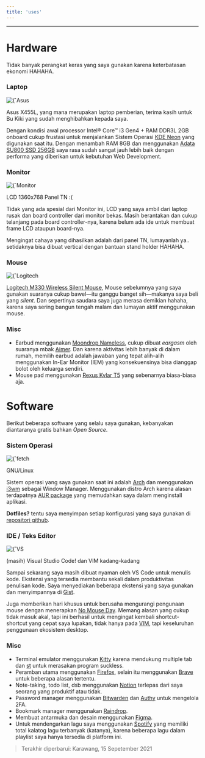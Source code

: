```yaml
---
title: 'uses'
---
```


---

# Hardware

Tidak banyak perangkat keras yang saya gunakan karena keterbatasan ekonomi HAHAHA.

### Laptop

<Wrapper>
  <Image
    alt={`Asus X455L`}
    src={`/static/images/uses/laptop.jpg`}
    width={2990 / 2}
    height={1600 / 2}
    priority
  />
</Wrapper>

Asus X455L, yang mana merupakan laptop pemberian, terima kasih untuk Bu Kiki yang sudah menghibahkan kepada saya.

Dengan kondisi awal processor Intel® Core™ i3 Gen4 + RAM DDR3L 2GB onboard cukup frustasi untuk menjalankan Sistem Operasi [KDE Neon](https://neon.kde.org/) yang digunakan saat itu. Dengan menambah RAM 8GB dan menggunakan [Adata SU800 SSD 256GB](https://www.adata.com/us/specification/410) saya rasa sudah sangat jauh lebih baik dengan performa yang diberikan untuk kebutuhan Web Development.

### Monitor

<Wrapper>
  <Image
    alt={`Monitor DIY`}
    src={`/static/images/uses/monitor.jpg`}
    width={2051}
    height={1080}
    priority
  />
</Wrapper>

LCD 1360x768 Panel TN :(

Tidak yang ada spesial dari Monitor ini, LCD yang saya ambil dari laptop rusak dan board controller dari monitor bekas. Masih berantakan dan cukup telanjang pada board controller-nya, karena belum ada ide untuk membuat frame LCD ataupun board-nya.

Mengingat cahaya yang dihasilkan adalah dari panel TN, lumayanlah ya.. setidaknya bisa dibuat vertical dengan bantuan stand holder HAHAHA.

### Mouse

<Wrapper>
  <Image
    alt={`Logitech M330`}
    src={`/static/images/uses/mouse.jpg`}
    width={1080}
    height={1507}
    priority
  />
</Wrapper>

[Logitech M330 Wireless Silent Mouse](https://shopee.co.id/logitechstore/628778282), Mouse sebelumnya yang saya gunakan suaranya cukup bawel—itu ganggu banget sih—makanya saya beli yang _silent_. Dan sepertinya saudara saya juga merasa demikian hahaha, karena saya sering bangun tengah malam dan lumayan aktif menggunakan mouse.

### Misc

- Earbud menggunakan [Moondrop Nameless](https://www.moondroplab.com/), cukup dibuat _eargasm_ oleh suaranya mbak [Aimer](https://www.aimer-web.jp/). Dan karena aktivitas lebih banyak di dalam rumah, memilih earbud adalah jawaban yang tepat alih-alih menggunakan In-Ear Monitor (IEM) yang konsekuensinya bisa dianggap bolot oleh keluarga sendiri.
- Mouse pad menggunakan [Rexus Kvlar T5](https://rexus.id/produk/rexus-mousepad-gaming-t5/) yang sebenarnya biasa-biasa aja.

# Software

Berikut beberapa software yang selalu saya gunakan, kebanyakan diantaranya gratis bahkan _Open Source_.

### Sistem Operasi

<Wrapper>
  <Image
    alt={`fetch + terminal`}
    src={`/static/images/uses/fetch.jpg`}
    width={907}
    height={400}
    priority
  />
</Wrapper>

GNU/Linux

Sistem operasi yang saya gunakan saat ini adalah [Arch](https://archlinux.org/) dan menggunakan [i3wm](https://i3wm.org/) sebagai Window Manager. Menggunakan distro Arch karena alasan terdapatnya [AUR package](https://aur.archlinux.org/) yang memudahkan saya dalam menginstall aplikasi.

**Dotfiles?** tentu saya menyimpan setiap konfigurasi yang saya gunakan di [repositori github](https://github.com/opxop/dotfiles/).

### IDE / Teks Editor

<Wrapper>
  <Image
    alt={`VS Code + JS Snippet`}
    src={`/static/images/uses/vscode.jpg`}
    width={1021}
    height={504}
    priority
  />
</Wrapper>

(masih) Visual Studio Code! dan VIM kadang-kadang

Sampai sekarang saya masih dibuat nyaman oleh VS Code untuk menulis kode. Ekstensi yang tersedia membantu sekali dalam produktivitas penulisan kode. Saya menyediakan beberapa ekstensi yang saya gunakan dan menyimpannya di [Gist](https://gist.github.com/opxop/b1fc4207f2b622c761d1aceeb4191939).

Juga memberikan hari khusus untuk berusaha mengurangi pengunaan mouse dengan menerapkan [No Mouse Day](https://www.a11yproject.com/posts/2020-10-15-no-mouse-days/). Memang alasan yang cukup tidak masuk akal, tapi ini berhasil untuk mengingat kembali shortcut-shortcut yang cepat saya lupakan, tidak hanya pada [VIM](https://neovim.io/), tapi keseluruhan penggunaan ekosistem desktop.

### Misc

- Terminal emulator menggunakan [Kitty](https://sw.kovidgoyal.net/kitty/) karena mendukung multiple tab dan [st](https://st.suckless.org/) untuk merasakan program suckless.
- Peramban utama menggunakan [Firefox](https://www.mozilla.org/en-US/firefox/developer/), selain itu menggunakan [Brave](https://brave.com/) untuk beberapa alasan tertentu.
- Note-taking, todo list, dsb menggunakan [Notion](https://www.notion.so/) terlepas dari saya seorang yang produktif atau tidak.
- Password manager menggunakan [Bitwarden](https://bitwarden.com/) dan [Authy](https://authy.com/) untuk mengelola 2FA.
- Bookmark manager menggunakan [Raindrop](https://raindrop.io/).
- Membuat antarmuka dan desain menggunakan [Figma](https://www.figma.com/).
- Untuk mendengarkan lagu saya menggunakan [Spotify](https://spotify.com/) yang memiliki total kalatog lagu terbanyak (katanya), karena beberapa lagu dalam playlist saya hanya tersedia di platform ini.

> Terakhir diperbarui: Karawang, 15 Sepetember 2021
